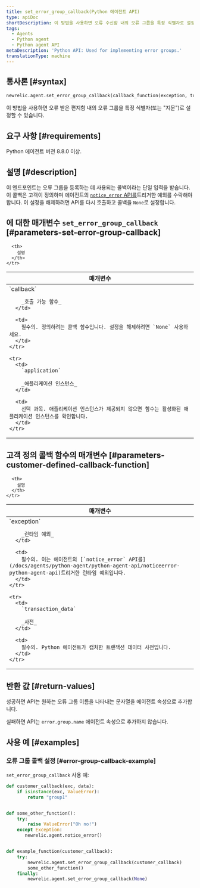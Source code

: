 ```yaml
---
title: set_error_group_callback(Python 에이전트 API)
type: apiDoc
shortDescription: 이 방법을 사용하면 오류 수신함 내의 오류 그룹을 특정 식별자로 설정할 수 있습니다.
tags:
  - Agents
  - Python agent
  - Python agent API
metaDescription: 'Python API: Used for implementing error groups.'
translationType: machine
---
```


## 통사론 [#syntax]

```py
newrelic.agent.set_error_group_callback(callback_function(exception, transaction_data))
```

이 방법을 사용하면 오류 받은 편지함 내의 오류 그룹을 특정 식별자(또는 "지문")로 설정할 수 있습니다.

## 요구 사항 [#requirements]

Python 에이전트 버전 8.8.0 이상.

## 설명 [#description]

이 엔드포인트는 오류 그룹을 등록하는 데 사용되는 콜백이라는 단일 입력을 받습니다. 이 콜백은 고객이 정의하며 에이전트의 [`notice_error` API를](/docs/agents/python-agent/python-agent-api/noticeerror-python-agent-api)트리거한 예외를 수락해야 합니다. 이 설정을 해제하려면 API를 다시 호출하고 콜백을 `None`로 설정합니다.

## 에 대한 매개변수 `set_error_group_callback` [#parameters-set-error-group-callback]

<table>
  <thead>
    <tr>
      <th width="25%">
        매개변수
      </th>

      <th>
        설명
      </th>
    </tr>
  </thead>

  <tbody>
    <tr>
      <td>
        `callback`

        _호출 가능 함수_
      </td>

      <td>
        필수의. 정의하려는 콜백 함수입니다. 설정을 해제하려면 `None` 사용하세요.
      </td>
    </tr>

    <tr>
      <td>
        `application`

        _애플리케이션 인스턴스_
      </td>

      <td>
        선택 과목. 애플리케이션 인스턴스가 제공되지 않으면 함수는 활성화된 애플리케이션 인스턴스를 확인합니다.
      </td>
    </tr>
  </tbody>
</table>

## 고객 정의 콜백 함수의 매개변수 [#parameters-customer-defined-callback-function]

<table>
  <thead>
    <tr>
      <th width="25%">
        매개변수
      </th>

      <th>
        설명
      </th>
    </tr>
  </thead>

  <tbody>
    <tr>
      <td>
        `exception`

        _런타임 예외_
      </td>

      <td>
        필수의. 이는 에이전트의 [`notice_error` API를](/docs/agents/python-agent/python-agent-api/noticeerror-python-agent-api)트리거한 런타임 예외입니다.
      </td>
    </tr>

    <tr>
      <td>
        `transaction_data`

        _사전_
      </td>

      <td>
        필수의. Python 에이전트가 캡처한 트랜잭션 데이터 사전입니다.
      </td>
    </tr>
  </tbody>
</table>

## 반환 값 [#return-values]

성공하면 API는 원하는 오류 그룹 이름을 나타내는 문자열을 에이전트 속성으로 추가합니다.

실패하면 API는 `error.group.name` 에이전트 속성으로 추가하지 않습니다.

## 사용 예 [#examples]

### 오류 그룹 콜백 설정 [#error-group-callback-example]

`set_error_group_callback` 사용 예:

```py
def customer_callback(exc, data):
    if isinstance(exc, ValueError):
        return "group1"


def some_other_function():
    try:
        raise ValueError("Oh no!")
    except Exception:
       newrelic.agent.notice_error()


def example_function(customer_callback):
    try:
        newrelic.agent.set_error_group_callback(customer_callback)
        some_other_function()
    finally:
        newrelic.agent.set_error_group_callback(None)
```